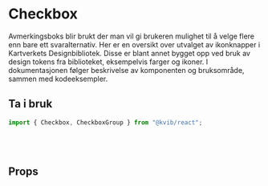 
<Meta of={CheckboxStories} />

<DocsContainer>

# Checkbox

Avmerkingsboks blir brukt der man vil gi brukeren mulighet til å velge flere enn bare ett svaralternativ.
Her er en oversikt over utvalget av ikonknapper i Kartverkets Designbibliotek. Disse er blant annet bygget opp ved bruk av design tokens fra biblioteket, eksempelvis farger og ikoner. I dokumentasjonen følger beskrivelse av komponenten og bruksområde, sammen med kodeeksempler.

## Ta i bruk

```jsx
import { Checkbox, CheckboxGroup } from "@kvib/react";
```

<br/>
<br/>

## Props

<Canvas of={CheckboxStories.Preview} />
<Controls of={CheckboxStories.Preview} />

</DocsContainer>
